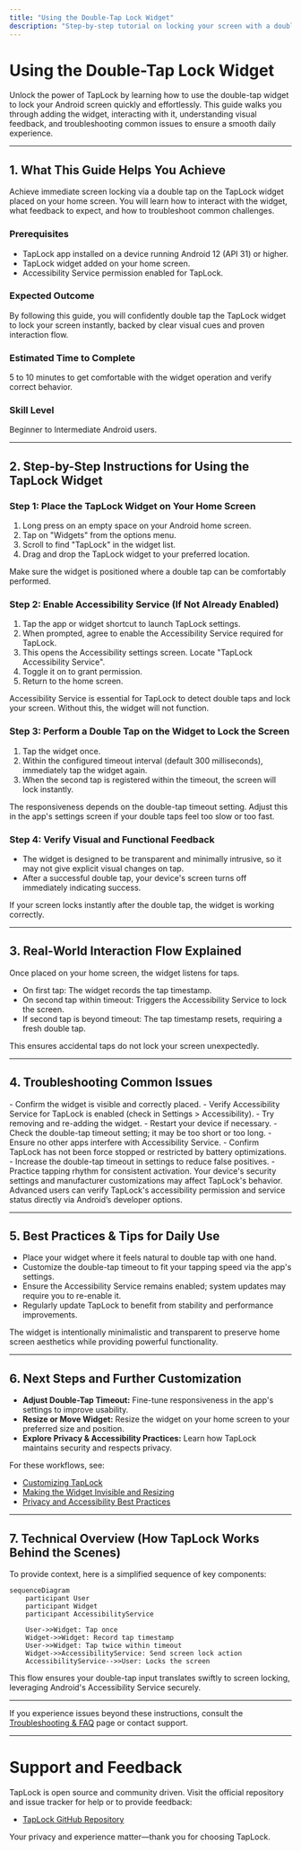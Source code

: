 ```yaml
---
title: "Using the Double-Tap Lock Widget"
description: "Step-by-step tutorial on locking your screen with a double tap, including how to interact with the widget, what to expect visually, and troubleshooting common usage issues. Focuses on the core TapLock functionality for daily use."
---
```


# Using the Double-Tap Lock Widget

Unlock the power of TapLock by learning how to use the double-tap widget to lock your Android screen quickly and effortlessly. This guide walks you through adding the widget, interacting with it, understanding visual feedback, and troubleshooting common issues to ensure a smooth daily experience.

---

## 1. What This Guide Helps You Achieve

Achieve immediate screen locking via a double tap on the TapLock widget placed on your home screen. You will learn how to interact with the widget, what feedback to expect, and how to troubleshoot common challenges.

### Prerequisites
- TapLock app installed on a device running Android 12 (API 31) or higher.
- TapLock widget added on your home screen.
- Accessibility Service permission enabled for TapLock.

### Expected Outcome
By following this guide, you will confidently double tap the TapLock widget to lock your screen instantly, backed by clear visual cues and proven interaction flow.

### Estimated Time to Complete
5 to 10 minutes to get comfortable with the widget operation and verify correct behavior.

### Skill Level
Beginner to Intermediate Android users.

---

## 2. Step-by-Step Instructions for Using the TapLock Widget

### Step 1: Place the TapLock Widget on Your Home Screen

1. Long press on an empty space on your Android home screen.
2. Tap on "Widgets" from the options menu.
3. Scroll to find "TapLock" in the widget list.
4. Drag and drop the TapLock widget to your preferred location.

<Check>
Make sure the widget is positioned where a double tap can be comfortably performed.
</Check>

### Step 2: Enable Accessibility Service (If Not Already Enabled)

1. Tap the app or widget shortcut to launch TapLock settings.
2. When prompted, agree to enable the Accessibility Service required for TapLock.
3. This opens the Accessibility settings screen. Locate "TapLock Accessibility Service".
4. Toggle it on to grant permission.
5. Return to the home screen.

<Warning>
Accessibility Service is essential for TapLock to detect double taps and lock your screen. Without this, the widget will not function.
</Warning>

### Step 3: Perform a Double Tap on the Widget to Lock the Screen

1. Tap the widget once.
2. Within the configured timeout interval (default 300 milliseconds), immediately tap the widget again.
3. When the second tap is registered within the timeout, the screen will lock instantly.

<Tip>
The responsiveness depends on the double-tap timeout setting. Adjust this in the app's settings screen if your double taps feel too slow or too fast.
</Tip>

### Step 4: Verify Visual and Functional Feedback

- The widget is designed to be transparent and minimally intrusive, so it may not give explicit visual changes on tap.
- After a successful double tap, your device's screen turns off immediately indicating success.

<Check>
If your screen locks instantly after the double tap, the widget is working correctly.
</Check>

---

## 3. Real-World Interaction Flow Explained

Once placed on your home screen, the widget listens for taps.

- On first tap: The widget records the tap timestamp.
- On second tap within timeout: Triggers the Accessibility Service to lock the screen.
- If second tap is beyond timeout: The tap timestamp resets, requiring a fresh double tap.

This ensures accidental taps do not lock your screen unexpectedly.

---

## 4. Troubleshooting Common Issues

<AccordionGroup title="Troubleshooting & Tips for TapLock Widget">
<Accordion title="Widget Does Not Respond to Taps">
- Confirm the widget is visible and correctly placed.
- Verify Accessibility Service for TapLock is enabled (check in Settings > Accessibility).
- Try removing and re-adding the widget.
- Restart your device if necessary.
</Accordion>
<Accordion title="Screen Does Not Lock After Double Tap">
- Check the double-tap timeout setting; it may be too short or too long.
- Ensure no other apps interfere with Accessibility Service.
- Confirm TapLock has not been force stopped or restricted by battery optimizations.
</Accordion>
<Accordion title="Accidental Locks or Too Sensitive Behavior">
- Increase the double-tap timeout in settings to reduce false positives.
- Practice tapping rhythm for consistent activation.
</Accordion>
</AccordionGroup>

<Tip>
Your device's security settings and manufacturer customizations may affect TapLock's behavior. Advanced users can verify TapLock's accessibility permission and service status directly via Android’s developer options.
</Tip>

---

## 5. Best Practices & Tips for Daily Use

- Place your widget where it feels natural to double tap with one hand.
- Customize the double-tap timeout to fit your tapping speed via the app's settings.
- Ensure the Accessibility Service remains enabled; system updates may require you to re-enable it.
- Regularly update TapLock to benefit from stability and performance improvements.

<Note>
The widget is intentionally minimalistic and transparent to preserve home screen aesthetics while providing powerful functionality.
</Note>

---

## 6. Next Steps and Further Customization

- **Adjust Double-Tap Timeout:** Fine-tune responsiveness in the app's settings to improve usability.
- **Resize or Move Widget:** Resize the widget on your home screen to your preferred size and position.
- **Explore Privacy & Accessibility Practices:** Learn how TapLock maintains security and respects privacy.

For these workflows, see:
- [Customizing TapLock](https://docs.example.com/guides/customization-best-practices/configuring-double-tap-timeout)
- [Making the Widget Invisible and Resizing](https://docs.example.com/guides/customization-best-practices/making-the-widget-invisible-and-resizing)
- [Privacy and Accessibility Best Practices](https://docs.example.com/guides/customization-best-practices/privacy-and-accessibility-practices)

---

## 7. Technical Overview (How TapLock Works Behind the Scenes)

To provide context, here is a simplified sequence of key components:

```mermaid
sequenceDiagram
    participant User
    participant Widget
    participant AccessibilityService

    User->>Widget: Tap once
    Widget->>Widget: Record tap timestamp
    User->>Widget: Tap twice within timeout
    Widget->>AccessibilityService: Send screen lock action
    AccessibilityService-->>User: Locks the screen
```

This flow ensures your double-tap input translates swiftly to screen locking, leveraging Android's Accessibility Service securely.

---

If you experience issues beyond these instructions, consult the [Troubleshooting & FAQ](https://docs.example.com/getting-started/configuration-and-first-use/troubleshooting-and-faq) page or contact support.

---

# Support and Feedback

TapLock is open source and community driven. Visit the official repository and issue tracker for help or to provide feedback:
- [TapLock GitHub Repository](https://github.com/modelorona/TapLock)

Your privacy and experience matter—thank you for choosing TapLock.
